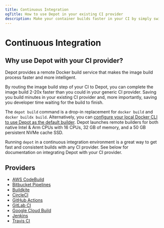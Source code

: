 ```yaml
---
title: Continuous Integration
ogTitle: How to use Depot in your existing CI provider
description: Make your container builds faster in your CI by simply switching from `docker build` to `depot build`.
---
```


# Continuous Integration

## Why use Depot with your CI provider?

Depot provides a remote Docker build service that makes the image build process faster and more intelligent.

By routing the image build step of your CI to Depot, you can complete the image build 2-20x faster than you could in your generic CI provider. Saving you build minutes in your existing CI provider and, more importantly, saving you developer time waiting for the build to finish.

The `depot build` command is a drop-in replacement for `docker build` and `docker buildx build`. Alternatively, you can [configure your local Docker CLI to use Depot as the default builder](/docs/guides/docker-build). Depot launches remote builders for both native Intel & Arm CPUs with 16 CPUs, 32 GB of memory, and a 50 GB persistent NVMe cache SSD.

Running `depot` in a continuous integration environment is a great way to get fast and consistent builds with any CI provider. See below for documentation on integrating Depot with your CI provider.

## Providers

- [AWS CodeBuild](../integrations/aws-codebuild)
- [Bitbucket Pipelines](../integrations/bitbucket-pipelines)
- [Buildkite](../integrations/buildkite)
- [CircleCI](../integrations/circleci)
- [GitHub Actions](../integrations/github-actions)
- [GitLab CI](../integrations/gitlab-ci)
- [Google Cloud Build](../integrations/google-cloud-build)
- [Jenkins](../integrations/jenkins)
- [Travis CI](../integrations/travis-ci)
